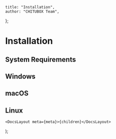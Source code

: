 
	title: "Installation",
	author: "CHITUBOX Team",
};

# Installation

## System Requirements

## Windows

## macOS

## Linux

	<DocsLayout meta={meta}>{children}</DocsLayout>
);
